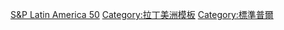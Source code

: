 {{Navbox
|name  = S&P Latin America 40
|title = {{tsl|en|S&P Latin America 40||標準普爾拉丁美洲40指數}}成份股
|listclass = hlist
|above =

|list1 =
* [[ALFA (墨西哥)|Alfa]]
* {{tsl|en|AmBev||AmBev}}
* [[美洲电信|美洲电信公司]]
* [[布拉德斯科銀行|布拉德斯科]]
* [[智利銀行]]
* [[巴西銀行]]
* [[智利桑坦德銀行]]
* [[哥倫比亞銀行]]
* {{tsl|en|Banorte||Banorte}}
* [[巴西證券交易所]]
* [[巴西證券交易所|巴西證券期貨交易所]]
* [[巴西食品公司]]
* [[布埃納文圖拉 (礦業公司)|布埃納文圖拉]]
* {{tsl|en|CCR S.A.||CCR}}
* [[墨西哥水泥集團]]
* {{tsl|en|CEMIG||CEMIG}}
* [[桑科薩集團]]
* {{tsl|en|Cielo S.A.||Cielo}}
* [[巴西國家鋼鐵公司]]
* {{tsl|en|Copel||Copel}}
* [[CPFL能源]]
* [[秘魯信貸公司]]
* [[哥倫比亞國家石油公司]]
* [[巴西航空工業公司]]
* [[CMPC (公司)|Empresas CMPC]]
* {{tsl|en|Empresas Copec||Empresas Copec}}
* [[恩德薩 (智利)|恩德薩]]
* [[恩埃奈尔西斯集团]]
* {{tsl|en|FEMSA||FEMSA}}
* [[蓋爾道集團]]
* [[墨西哥電氣集團]]
* [[伊塔烏聯合銀行]]
* [[伊塔烏聯合控股]]
* [[LATAM航空集團]]
* [[Oi (電信)|Oi]]
* [[巴西石油]]
* {{tsl|en|S.A.C.I. Falabella||S.A.C.I. Falabella}}
* {{tsl|en|Sociedad Química y Minera||SQM}}
* [[南方銅業公司]]
* [[Televisa]]
* {{tsl|en|Ultrapar||Ultrapar}}
* [[淡水河谷公司]]
* {{tsl|en|Walmex||Walmex}}
}}<noinclude>
[[Category:股票市場指數模板|S&P Latin America 50]]
[[Category:拉丁美洲模板]]
[[Category:標準普爾]]

</noinclude>